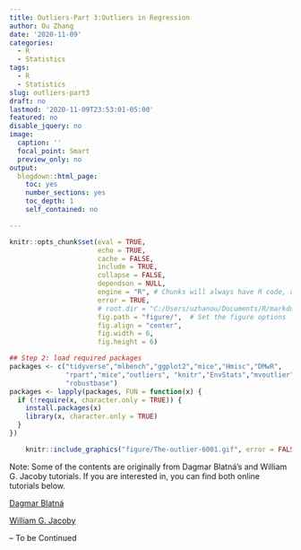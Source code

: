 ```yaml
---
title: Outliers-Part 3:Outliers in Regression
author: Ou Zhang
date: '2020-11-09'
categories:
  - R
  - Statistics
tags:
  - R
  - Statistics
slug: outliers-part3
draft: no
lastmod: '2020-11-09T23:53:01-05:00'
featured: no
disable_jquery: no
image:
  caption: ''
  focal_point: Smart
  preview_only: no
output:
  blogdown::html_page:
    toc: yes
    number_sections: yes
    toc_depth: 1
    self_contained: no

---
```


```r
knitr::opts_chunk$set(eval = TRUE, 
                      echo = TRUE, 
                      cache = FALSE,
                      include = TRUE,
                      collapse = FALSE,
                      dependson = NULL,
                      engine = "R", # Chunks will always have R code, unless noted
                      error = TRUE,
                      # root.dir = "C:/Users/uzhanou/Documents/R/markdown/Serena/",
                      fig.path = "figure/",  # Set the figure options
                      fig.align = "center", 
                      fig.width = 6,
                      fig.height = 6)
```

```r
## Step 2: load required packages 
packages <- c("tidyverse","mlbench","ggplot2","mice","Hmisc","DMwR",
              "rpart","mice","outliers", "knitr","EnvStats","mvoutlier",
              "robustbase")
packages <- lapply(packages, FUN = function(x) {
  if (!require(x, character.only = TRUE)) {
    install.packages(x)
    library(x, character.only = TRUE)
  }  
})

```

```r

    knitr::include_graphics("figure/The-outlier-6001.gif", error = FALSE)

```

<!-- In the previous blog post, we've discussed the philosophy of outliers [part 1](/2020/11/02/outliers-part1/) and outlier detection univariate methods [part 2](/2020/11/03/outliers-part2/). In this 3rd post, we are going to discuss more technical details of the outlier detection in regression.  -->





Note: Some of the contents are originally from Dagmar Blatná's and William G. Jacoby tutorials. If you are interested in, you can find both online tutorials below.

[Dagmar Blatná](https://statisticsbyjim.com/basics/outliers/#:~:text=Note%20that%20Z%2Dscores%20can,cutoff%20value%20of%20%2B%2F%2D3)

[William G. Jacoby](http://www.ncwebcenter.com/Data-Transformation.pdf)


-- To be Continued










